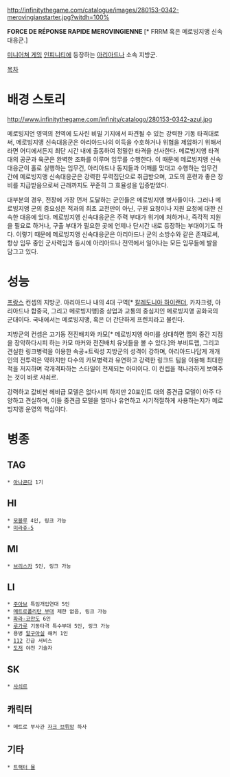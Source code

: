 http://infinitythegame.com/catalogue/images/280153-0342-merovingianstarter.jpg?witdh=100%

'''FORCE DE RÉPONSE RAPIDE MEROVINGIENNE''' [* FRRM 혹은 메로빙지앵 신속대응군.]

[[미니어쳐 게임]] [[인피니티(게임)|인피니티]]에 등장하는 [[아리아드나]] 소속 지방군.

[[목차]]
= 배경 스토리 =
http://www.infinitythegame.com/infinity/catalogo/280153-0342-azul.jpg

메로빙지언 영역의 전역에 도사린 비밀 기지에서 파견될 수 있는 강력한 기동 타격대로써, 메로빙지앵 신속대응군은 아리아드나의 이득을 수호하거나 위협을 제압하기 위해서라면 어디에서든지 최단 시간 내에 출동하여 정밀한 타격을 선사한다. 메로빙지앵 타격대의 공군과 육군은 완벽한 조화를 이루며 임무를 수행한다. 이 때문에 메로빙지앵 신속대응군이 홀로 실행하는 임무건, 아리아드나 동지들과 어깨를 맞대고 수행하는 임무건 간에 메로빙지앵 신속대응군은 강력한 무력집단으로 취급받으며, 고도의 훈련과 좋은 장비를 지급받음으로써 근래까지도 꾸준히 그 효율성을 입증받았다.

대부분의 경우, 전장에 가장 먼저 도달하는 군인들은 메로빙지앵 병사들이다. 그러나 메로빙지앵 군의 중요성은 적과의 최초 교전만이 아닌, 구원 요청이나 지원 요청에 대한 신속한 대응에 있다. 메로빙지앵 신속대응군은 주력 부대가 위기에 처하거나, 즉각적 지원을 필요로 하거나, 구출 부대가 필요한 곳에 언제나 단시간 내로 등장하는 부대이기도 하다. 이렇기 때문에 메로빙지앵 신속대응군은 아리아드나 군의 소방수와 같은 존재로써, 항상 임무 중인 군사력임과 동시에 아리아드나 전역에서 일어나는 모든 임무들에 발을 담그고 있다.


= 성능 =
[[프랑스]] 컨셉의 지방군. 아리아드나 내의 4대 구역[* [[칼레도니아 하이랜더]], 카자크령, 아리아드나 합중국, 그리고 메로빙지앵]중 상업과 교통의 중심지인 메로빙지앵 공화국의 군대이다. 국내에서는 메로빙지앵, 혹은 더 간단하게 프렌치라고 불린다.

지방군의 컨셉은 고기동 전진배치와 카모[* 메로빙지앵 아미를 상대하면 맵의 중간 지점을 장악하다시피 하는 카모 마커와 전진배치 유닛들을 볼 수 있다.]와 부비트랩, 그리고 견실한 링크병력을 이용한 속공+트릭성 지방군의 성격이 강하며, 아리아드나답게 개개인의 전투력은 약하지만 다수의 카모병력과 유연하고 강력한 링크드 팀을 이용해 최대한 적을 저지하며 각개격파하는 스타일이 전제되는 아미이다. 이 컨셉을 적나라하게 보여주는 것이 바로 샤쇠르.

강력하고 값비싼 헤비급 모델은 없다시피 하지만 20포인트 대의 중견급 모델이 아주 다양하고 견실하며, 이들 중견급 모델을 얼마나 유연하고 시기적절하게 사용하는지가 메로빙지앵 운영의 핵심이다.

= 병종 =
== TAG ==
 * [[아나콘다(인피니티)|아나콘다]] 1기
== HI ==
 * [[모블루]] 4인, 링크 가능
 * [[미라쥬-5]]
== MI ==
 * [[브리스카(인피니티)|브리스카]] 5인, 링크 가능
== LI ==
 * [[주아브]] 특임개입연대 5인
 * [[메트로(인피니티)|메트로폴리탄 부대]] 제한 없음, 링크 가능
 * [[파라-코만도]] 6인
 * [[루가루(인피니티)|루가루]] 기동타격 특수부대 5인, 링크 가능
 * 용병 [[알구아실]] 해커 1인
 * [[112]] 긴급 서비스
 * [[도저]] 야전 기술자
== SK ==
 * [[샤쇠르(인피니티)|샤쇠르]]
== 캐릭터 ==
 * 메트로 부사관 [[자크 브뤼앙]] 하사
== 기타 ==
 * [[트랙터 뮬]]

